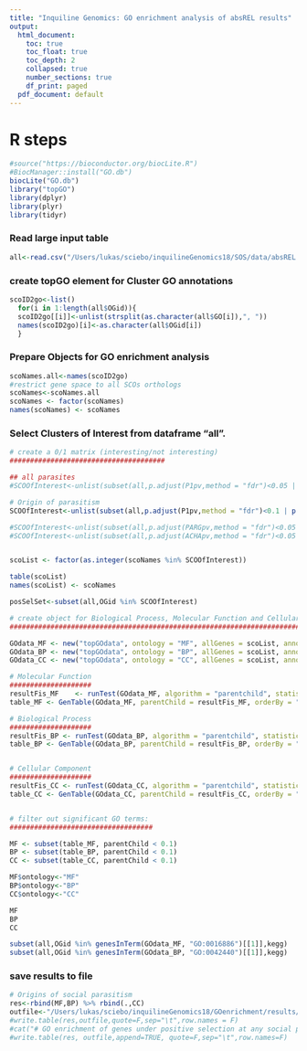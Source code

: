 ```yaml
---
title: "Inquiline Genomics: GO enrichment analysis of absREL results"
output:
  html_document:
    toc: true
    toc_float: true
    toc_depth: 2
    collapsed: true
    number_sections: true
    df_print: paged
  pdf_document: default
---
```

<STYLE TYPE="text/css">
<!--
  td{
    font-family: Arial; 
    font-size: 8pt;
    padding:0px;
    cellpadding="0";
    cellspacing="0"
  }
  th {
    font-family: Arial; 
    font-size: 8pt;
    height: 20px;
    font-weight: bold;
    text-align: right;
    background-color: #ccccff;
  }
  table { 
    border-spacing: 0px;
    border-collapse: collapse;
  }
--->
</STYLE>





# R steps
```r
#source("https://bioconductor.org/biocLite.R")
#BiocManager::install("GO.db")
biocLite("GO.db")
library("topGO")
library(dplyr)
library(plyr)
library(tidyr)
```

### Read large input table
```r
all<-read.csv("/Users/lukas/sciebo/inquilineGenomics18/SOS/data/absREL.tsv",sep="\t")
```

### create topGO element for Cluster GO annotations
```r

scoID2go<-list()
  for(i in 1:length(all$OGid)){
  scoID2go[[i]]<-unlist(strsplit(as.character(all$GO[i]),", "))
  names(scoID2go)[i]<-as.character(all$OGid[i])
  }

```

### Prepare Objects for GO enrichment analysis
```r

scoNames.all<-names(scoID2go)
#restrict gene space to all SCOs orthologs
scoNames<-scoNames.all
scoNames <- factor(scoNames)
names(scoNames) <- scoNames

```


### Select Clusters of Interest from dataframe "all".
```r
# create a 0/1 matrix (interesting/not interesting)
######################################

## all parasites
#SCOOfInterest<-unlist(subset(all,p.adjust(P1pv,method = "fdr")<0.05 | p.adjust(AINSpv,method = "fdr")<0.05 | p.adjust(PARGpv,method = "fdr")<0.05 | p.adjust(ACHApv,method = "fdr")<0.05,OGid))

# Origin of parasitism
SCOOfInterest<-unlist(subset(all,p.adjust(P1pv,method = "fdr")<0.1 | p.adjust(AINSpv,method = "fdr")<0.1 ,OGid))

#SCOOfInterest<-unlist(subset(all,p.adjust(PARGpv,method = "fdr")<0.05 ,OGid))
#SCOOfInterest<-unlist(subset(all,p.adjust(ACHApv,method = "fdr")<0.05 ,OGid))


scoList <- factor(as.integer(scoNames %in% SCOOfInterest))

table(scoList)
names(scoList) <- scoNames

posSelSet<-subset(all,OGid %in% SCOOfInterest)

```


```r
# create object for Biological Process, Molecular Function and Cellular component:
##################################################################################

GOdata_MF <- new("topGOdata", ontology = "MF", allGenes = scoList, annot = annFUN.gene2GO, gene2GO = scoID2go)
GOdata_BP <- new("topGOdata", ontology = "BP", allGenes = scoList, annot = annFUN.gene2GO, gene2GO = scoID2go)
GOdata_CC <- new("topGOdata", ontology = "CC", allGenes = scoList, annot = annFUN.gene2GO, gene2GO = scoID2go)

# Molecular Function
####################
resultFis_MF 	<- runTest(GOdata_MF, algorithm = "parentchild", statistic = "fisher")
table_MF <- GenTable(GOdata_MF, parentChild = resultFis_MF, orderBy = "parentChild", ranksOf = "parentChild", topNodes = 200)

# Biological Process
####################
resultFis_BP <- runTest(GOdata_BP, algorithm = "parentchild", statistic = "fisher")
table_BP <- GenTable(GOdata_BP, parentChild = resultFis_BP, orderBy = "parentChild", ranksOf = "parentChild", topNodes = 200)


# Cellular Component
####################
resultFis_CC <- runTest(GOdata_CC, algorithm = "parentchild", statistic = "fisher")
table_CC <- GenTable(GOdata_CC, parentChild = resultFis_CC, orderBy = "parentChild", ranksOf = "parentChild", topNodes = 200)


# filter out significant GO terms:
###################################

MF <- subset(table_MF, parentChild < 0.1)
BP <- subset(table_BP, parentChild < 0.1)
CC <- subset(table_CC, parentChild < 0.1)

MF$ontology<-"MF"
BP$ontology<-"BP"
CC$ontology<-"CC"

MF
BP
CC
```
```r

subset(all,OGid %in% genesInTerm(GOdata_MF, "GO:0016886")[[1]],kegg)
subset(all,OGid %in% genesInTerm(GOdata_BP, "GO:0042440")[[1]],kegg)


```

### save results to file
```r
# Origins of social parasitism
res<-rbind(MF,BP) %>% rbind(.,CC)
outfile<-"/Users/lukas/sciebo/inquilineGenomics18/GOenrichment/results/GOenrichment.absREL.parasiteOrigins.tsv"
#write.table(res,outfile,quote=F,sep="\t",row.names = F)
#cat("# GO enrichment of genes under positive selection at any social parasite branch (at FDR<0.1). \n",file=outfile)
#write.table(res, outfile,append=TRUE, quote=F,sep="\t",row.names=F)


```


